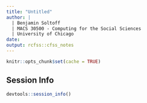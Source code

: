 ```yaml
---
title: "Untitled"
author: |
  | Benjamin Soltoff
  | MACS 30500 - Computing for the Social Sciences
  | University of Chicago
date: 
output: rcfss::cfss_notes
---
```


```r
knitr::opts_chunk$set(cache = TRUE)
```




## Session Info

```r
devtools::session_info()
```
